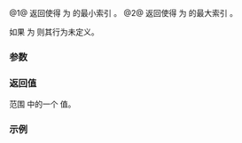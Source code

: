 {{cpp/experimental/title|find_first_set|find_last_set}}
{{cpp/experimental/simd/navbar}}

{{dcl begin}}
{{dcl header|experimental/simd}}
{{dcl|since=parallelism_ts_2|num=1|
template&lt; class T, class Abi &gt;
int find_first_set( const simd_mask&lt;T, Abi&gt;&amp; k );
}}
{{dcl|since=parallelism_ts_2|num=2|
template&lt; class T, class Abi &gt;
int find_last_set( const simd_mask&lt;T, Abi&gt;&amp; k );
}}
{{dcl end}}

@1@ 返回使得 {{c|k[i]}} 为 {{c/core|true}} 的最小索引 {{tt|i}}。
@2@ 返回使得 {{c|k[i]}} 为 {{c/core|true}} 的最大索引 {{tt|i}}。

如果 {{c|any_of(k)}} 为 {{c/core|false}} 则其行为未定义。

===参数===
{{par begin}}
{{par|k|要对其运用归约的 {{rlpt|simd_mask}}}}
{{par end}}

===返回值===
范围 {{range|0|simd_size_v&lt;T, Abi&gt;}} 中的一个 {{c/core|int}} 值。

===示例===
{{example
|code=
#include &lt;cstddef&gt;
#include &lt;experimental/simd&gt;
#include &lt;iostream&gt;

namespace stdx = std::experimental;

template&lt;typename Abi&gt;
int find(stdx::simd_mask&lt;Abi&gt; const&amp; v)
{
    if (stdx::any_of(v))
        return find_first_set(v);
    return -1;
}

int main()
{
    stdx::simd_mask&lt;short&gt; a{0};
    a[2] = a[a.size() - 2] = 1;

    for (std::size_t i = 0; i &lt; a.size(); ++i)
        std::cout &lt;&lt; a[i] &lt;&lt; ' ';
    std::cout &lt;&lt; '\n';

    std::cout &lt;&lt; "find_first_set: " &lt;&lt; stdx::find_first_set(a) &lt;&lt; '\n';
    std::cout &lt;&lt; "find_last_set: " &lt;&lt; stdx::find_last_set(a) &lt;&lt; '\n';
    std::cout &lt;&lt; "find: " &lt;&lt; find(a) &lt;&lt; '\n';
    a[2] = 0;
    std::cout &lt;&lt; "find: " &lt;&lt; find(a) &lt;&lt; '\n';
    a[a.size() - 2] = 0;
    std::cout &lt;&lt; "find: " &lt;&lt; find(a) &lt;&lt; '\n';
}
|p=true
|output=
0 0 1 0 0 0 1 0 
find_first_set: 2
find_last_set: 6
find: 2
find: 6
find: -1
}}